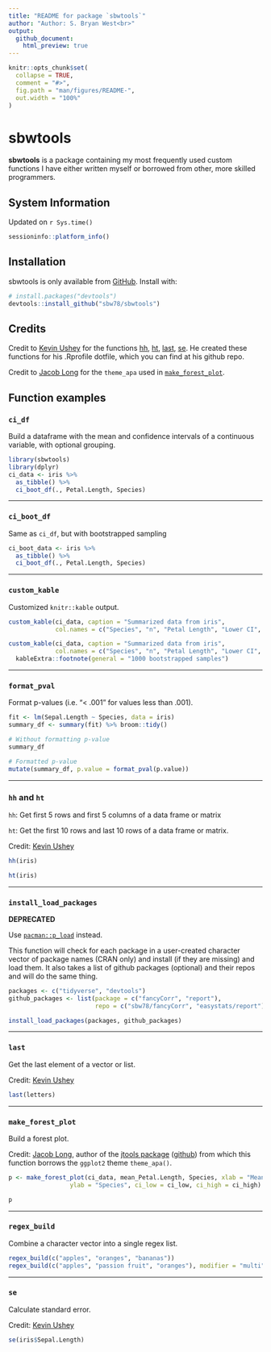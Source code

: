 ```yaml
---
title: "README for package `sbwtools`"
author: "Author: S. Bryan West<br>"
output: 
  github_document:
    html_preview: true
---
```


<!-- README.md is generated from README.Rmd. Please edit that file -->

```r
knitr::opts_chunk$set(
  collapse = TRUE,
  comment = "#>",
  fig.path = "man/figures/README-",
  out.width = "100%"
)
```

# sbwtools

<!-- badges: start -->
<!-- badges: end -->

**sbwtools** is a package containing my most frequently used custom functions I
have either written myself or borrowed from other, more skilled programmers.

## System Information

Updated on `r Sys.time()`

```r
sessioninfo::platform_info()
```

## Installation

sbwtools is only available from [GitHub](https://github.com/). Install with:

```r
# install.packages("devtools")
devtools::install_github("sbw78/sbwtools")
```

## Credits

Credit to [Kevin Ushey](github.com/kevinushey/etc) for the functions [hh](# hh),
[ht](# ht), [last](# last), [se](# se). He created these functions for his 
.Rprofile dotfile, which you can find at his github repo.

Credit to [Jacob Long](https://jacob-long.com) for the `theme_apa` used in 
[`make_forest_plot`](# make_forest_plot).

## Function examples 

### `ci_df`

Build a dataframe with the mean and confidence intervals of a continuous 
variable, with optional grouping.

```r
library(sbwtools)
library(dplyr)
ci_data <- iris %>% 
  as_tibble() %>% 
  ci_boot_df(., Petal.Length, Species)
```



****

### `ci_boot_df`

Same as `ci_df`, but with bootstrapped sampling

```r
ci_boot_data <- iris %>% 
  as_tibble() %>% 
  ci_boot_df(., Petal.Length, Species)
```



****

### `custom_kable`

Customized `knitr::kable` output.

```r
custom_kable(ci_data, caption = "Summarized data from iris",
             col.names = c("Species", "n", "Petal Length", "Lower CI", "Upper CI", "sd"))

custom_kable(ci_data, caption = "Summarized data from iris",
             col.names = c("Species", "n", "Petal Length", "Lower CI", "Upper CI", "sd")) %>% 
  kableExtra::footnote(general = "1000 bootstrapped samples")
```



****

### `format_pval`

Format p-values (i.e. "< .001" for values less than .001).

```r
fit <- lm(Sepal.Length ~ Species, data = iris)
summary_df <- summary(fit) %>% broom::tidy()

# Without formatting p-value
summary_df

# Formatted p-value
mutate(summary_df, p.value = format_pval(p.value))
```



****

### `hh` and `ht`

`hh`: Get first 5 rows and first 5 columns of a data frame or matrix

`ht`: Get the first 10 rows and last 10 rows of a data frame or matrix.

Credit: [Kevin Ushey](github.com/kevinushey/etc)

```r
hh(iris)

ht(iris)
```



****

### `install_load_packages`

**DEPRECATED** 

Use [`pacman::p_load`](https://trinker.github.io/pacman) instead.

This function will check for each package in a user-created character vector of
package names (CRAN only) and install (if they are missing) and load them. It 
also takes a list of github packages (optional) and their repos and will do the 
same thing.

```r
packages <- c("tidyverse", "devtools")
github_packages <- list(package = c("fancyCorr", "report"),
                        repo = c("sbw78/fancyCorr", "easystats/report"))

install_load_packages(packages, github_packages)
```

****

### `last`

Get the last element of a vector or list.

Credit: [Kevin Ushey](github.com/kevinushey/etc)

```r
last(letters)
```


****

### `make_forest_plot`

Build a forest plot.

Credit: [Jacob Long](https://jacob-long.com), author of the 
[jtools package](https://jtools.jacob-long.com "jtools") 
([github](https://github.com/jacob-long/jtools "GitHub")) from which this function 
borrows the `ggplot2` theme `theme_apa()`.

```r
p <- make_forest_plot(ci_data, mean_Petal.Length, Species, xlab = "Mean petal length",
                 ylab = "Species", ci_low = ci_low, ci_high = ci_high)

p
```


****

### `regex_build`

Combine a character vector into a single regex list.

```r
regex_build(c("apples", "oranges", "bananas"))
regex_build(c("apples", "passion fruit", "oranges"), modifier = "multi")
```


****

### `se`

Calculate standard error.

Credit: [Kevin Ushey](github.com/kevinushey/etc)

```r
se(iris$Sepal.Length)
```
